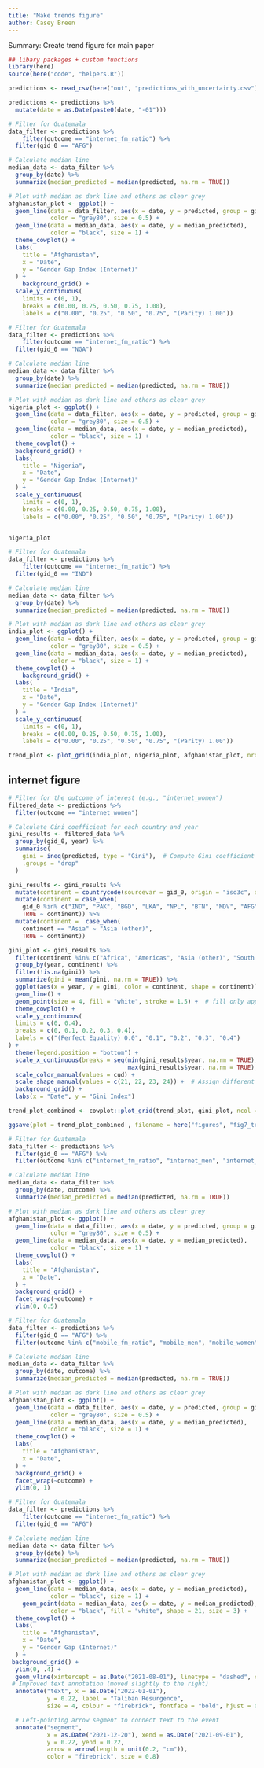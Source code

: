 ```yaml
---
title: "Make trends figure"
author: Casey Breen
---
```


Summary: Create trend figure for main paper 

```r
## libary packages + custom functions 
library(here)
source(here("code", "helpers.R"))
```


```r
predictions <- read_csv(here("out", "predictions_with_uncertainty.csv"))

predictions <- predictions %>% 
  mutate(date = as.Date(paste0(date, "-01")))
```




```r
# Filter for Guatemala
data_filter <- predictions %>%
    filter(outcome == "internet_fm_ratio") %>% 
  filter(gid_0 == "AFG")

# Calculate median line
median_data <- data_filter %>%
  group_by(date) %>%
  summarize(median_predicted = median(predicted, na.rm = TRUE))

# Plot with median as dark line and others as clear grey
afghanistan_plot <- ggplot() +
  geom_line(data = data_filter, aes(x = date, y = predicted, group = gid_1),
            color = "grey80", size = 0.5) +
  geom_line(data = median_data, aes(x = date, y = median_predicted),
            color = "black", size = 1) +
  theme_cowplot() +
  labs(
    title = "Afghanistan",
    x = "Date",
    y = "Gender Gap Index (Internet)"
  ) + 
    background_grid() + 
  scale_y_continuous(
    limits = c(0, 1),
    breaks = c(0.00, 0.25, 0.50, 0.75, 1.00),
    labels = c("0.00", "0.25", "0.50", "0.75", "(Parity) 1.00"))
```


```r
# Filter for Guatemala
data_filter <- predictions %>%
    filter(outcome == "internet_fm_ratio") %>% 
  filter(gid_0 == "NGA")

# Calculate median line
median_data <- data_filter %>%
  group_by(date) %>%
  summarize(median_predicted = median(predicted, na.rm = TRUE))

# Plot with median as dark line and others as clear grey
nigeria_plot <- ggplot() +
  geom_line(data = data_filter, aes(x = date, y = predicted, group = gid_1),
            color = "grey80", size = 0.5) +
  geom_line(data = median_data, aes(x = date, y = median_predicted),
            color = "black", size = 1) +
  theme_cowplot() +
  background_grid() + 
  labs(
    title = "Nigeria",
    x = "Date",
    y = "Gender Gap Index (Internet)"
  ) + 
  scale_y_continuous(
    limits = c(0, 1),
    breaks = c(0.00, 0.25, 0.50, 0.75, 1.00),
    labels = c("0.00", "0.25", "0.50", "0.75", "(Parity) 1.00"))


nigeria_plot
```


```r
# Filter for Guatemala
data_filter <- predictions %>%
    filter(outcome == "internet_fm_ratio") %>% 
  filter(gid_0 == "IND")

# Calculate median line
median_data <- data_filter %>%
  group_by(date) %>%
  summarize(median_predicted = median(predicted, na.rm = TRUE))

# Plot with median as dark line and others as clear grey
india_plot <- ggplot() +
  geom_line(data = data_filter, aes(x = date, y = predicted, group = gid_1),
            color = "grey80", size = 0.5) +
  geom_line(data = median_data, aes(x = date, y = median_predicted),
            color = "black", size = 1) +
  theme_cowplot() +
    background_grid() + 
  labs(
    title = "India",
    x = "Date",
    y = "Gender Gap Index (Internet)"
  ) + 
  scale_y_continuous(
    limits = c(0, 1),
    breaks = c(0.00, 0.25, 0.50, 0.75, 1.00),
    labels = c("0.00", "0.25", "0.50", "0.75", "(Parity) 1.00"))
```

```r
trend_plot <- plot_grid(india_plot, nigeria_plot, afghanistan_plot, nrow = 1, labels = "AUTO")
```


## internet figure 


```r
# Filter for the outcome of interest (e.g., "internet_women")
filtered_data <- predictions %>%
  filter(outcome == "internet_women")

# Calculate Gini coefficient for each country and year
gini_results <- filtered_data %>%
  group_by(gid_0, year) %>%
  summarise(
    gini = ineq(predicted, type = "Gini"),  # Compute Gini coefficient for 'predicted' values
    .groups = "drop"
  )
```



```r
gini_results <- gini_results %>%
  mutate(continent = countrycode(sourcevar = gid_0, origin = "iso3c", destination = "continent")) %>% 
  mutate(continent = case_when(
    gid_0 %in% c("IND", "PAK", "BGD", "LKA", "NPL", "BTN", "MDV", "AFG") ~ "South Asia",
    TRUE ~ continent)) %>% 
  mutate(continent =  case_when(
    continent == "Asia" ~ "Asia (other)",
    TRUE ~ continent))

gini_plot <- gini_results %>% 
  filter(continent %in% c("Africa", "Americas", "Asia (other)", "South Asia")) %>% 
  group_by(year, continent) %>% 
  filter(!is.na(gini)) %>% 
  summarize(gini = mean(gini, na.rm = TRUE)) %>% 
  ggplot(aes(x = year, y = gini, color = continent, shape = continent)) + 
  geom_line() + 
  geom_point(size = 4, fill = "white", stroke = 1.5) +  # fill only applies to shape 21+
  theme_cowplot() + 
  scale_y_continuous(
  limits = c(0, 0.4),
  breaks = c(0, 0.1, 0.2, 0.3, 0.4),
  labels = c("(Perfect Equality) 0.0", "0.1", "0.2", "0.3", "0.4")
) + 
  theme(legend.position = "bottom") + 
  scale_x_continuous(breaks = seq(min(gini_results$year, na.rm = TRUE), 
                                  max(gini_results$year, na.rm = TRUE), by = 1)) + 
  scale_color_manual(values = cud) + 
  scale_shape_manual(values = c(21, 22, 23, 24)) +  # Assign different shapes to continents
  background_grid() + 
  labs(x = "Date", y = "Gini Index")
```

```r
trend_plot_combined <- cowplot::plot_grid(trend_plot, gini_plot, ncol = 1, labels = c("", "D"))

ggsave(plot = trend_plot_combined , filename = here("figures", "fig7_trend_plot_combined.pdf"), height = 8, width = 11)
```




```r
# Filter for Guatemala
data_filter <- predictions %>%
  filter(gid_0 == "AFG") %>% 
  filter(outcome %in% c("internet_fm_ratio", "internet_men", "internet_women"))

# Calculate median line
median_data <- data_filter %>%
  group_by(date, outcome) %>%
  summarize(median_predicted = median(predicted, na.rm = TRUE))

# Plot with median as dark line and others as clear grey
afghanistan_plot <- ggplot() +
  geom_line(data = data_filter, aes(x = date, y = predicted, group = gid_1),
            color = "grey80", size = 0.5) +
  geom_line(data = median_data, aes(x = date, y = median_predicted),
            color = "black", size = 1) +
  theme_cowplot() +
  labs(
    title = "Afghanistan",
    x = "Date",
  ) + 
  background_grid() + 
  facet_wrap(~outcome) + 
  ylim(0, 0.5)
```


```r
# Filter for Guatemala
data_filter <- predictions %>%
  filter(gid_0 == "AFG") %>% 
  filter(outcome %in% c("mobile_fm_ratio", "mobile_men", "mobile_women"))

# Calculate median line
median_data <- data_filter %>%
  group_by(date, outcome) %>%
  summarize(median_predicted = median(predicted, na.rm = TRUE))

# Plot with median as dark line and others as clear grey
afghanistan_plot <- ggplot() +
  geom_line(data = data_filter, aes(x = date, y = predicted, group = gid_1),
            color = "grey80", size = 0.5) +
  geom_line(data = median_data, aes(x = date, y = median_predicted),
            color = "black", size = 1) +
  theme_cowplot() +
  labs(
    title = "Afghanistan",
    x = "Date",
  ) + 
  background_grid() + 
  facet_wrap(~outcome) + 
  ylim(0, 1)
```


```r
# Filter for Guatemala
data_filter <- predictions %>%
    filter(outcome == "internet_fm_ratio") %>% 
  filter(gid_0 == "AFG")

# Calculate median line
median_data <- data_filter %>%
  group_by(date) %>%
  summarize(median_predicted = median(predicted, na.rm = TRUE))

# Plot with median as dark line and others as clear grey
afghanistan_plot <- ggplot() +
  geom_line(data = median_data, aes(x = date, y = median_predicted),
            color = "black", size = 1) +
    geom_point(data = median_data, aes(x = date, y = median_predicted),
            color = "black", fill = "white", shape = 21, size = 3) + 
  theme_cowplot() +
  labs(
    title = "Afghanistan",
    x = "Date",
    y = "Gender Gap (Internet)"
  ) + 
 background_grid() + 
  ylim(0, .4) + 
  geom_vline(xintercept = as.Date("2021-08-01"), linetype = "dashed", color = "firebrick") + 
 # Improved text annotation (moved slightly to the right)
  annotate("text", x = as.Date("2022-01-01"), 
           y = 0.22, label = "Taliban Resurgence", 
           size = 4, colour = "firebrick", fontface = "bold", hjust = 0) +

  # Left-pointing arrow segment to connect text to the event
  annotate("segment", 
           x = as.Date("2021-12-20"), xend = as.Date("2021-09-01"), 
           y = 0.22, yend = 0.22,
           arrow = arrow(length = unit(0.2, "cm")), 
           color = "firebrick", size = 0.8)

```



